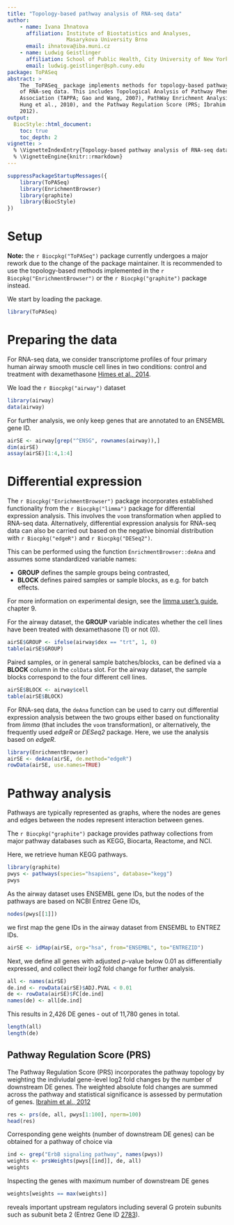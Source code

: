 ```yaml
---
title: "Topology-based pathway analysis of RNA-seq data"
author:
    - name: Ivana Ihnatova
      affiliation: Institute of Biostatistics and Analyses, 
                   Masarykova University Brno
      email: ihnatova@iba.muni.cz
    - name: Ludwig Geistlinger
      affiliation: School of Public Health, City University of New York
      email: ludwig.geistlinger@sph.cuny.edu
package: ToPASeq
abstract: > 
    The _ToPASeq_ package implements methods for topology-based pathway analysis
    of RNA-seq data. This includes Topological Analysis of Pathway Phenotype 
    Association (TAPPA; Gao and Wang, 2007), PathWay Enrichment Analysis (PWEA; 
    Hung et al., 2010), and the Pathway Regulation Score (PRS; Ibrahim et al., 
    2012).
output:
  BiocStyle::html_document:
    toc: true
    toc_depth: 2
vignette: >
  % \VignetteIndexEntry{Topology-based pathway analysis of RNA-seq data}
  % \VignetteEngine{knitr::rmarkdown}
---
```


```r
suppressPackageStartupMessages({ 
    library(ToPASeq)
    library(EnrichmentBrowser)
    library(graphite)
    library(BiocStyle)
})
```

# Setup

**Note:** the `r Biocpkg("ToPASeq")` package currently undergoes a major rework due to 
the change of the package maintainer. It is recommended to use the topology-based methods 
implemented in the `r Biocpkg("EnrichmentBrowser")` or the `r Biocpkg("graphite")`
package instead.

We start by loading the package.

```r
library(ToPASeq)
```

# Preparing the data

For RNA-seq data, we consider transcriptome profiles of four primary human
airway smooth muscle cell lines in two conditions: control and treatment with
dexamethasone
[Himes et al., 2014](https://doi.org/10.1371/journal.pone.0099625).

We load the `r Biocpkg("airway")` dataset 

```r
library(airway)
data(airway)
```

For further analysis, we only keep genes that are annotated to an ENSEMBL gene ID. 
```r
airSE <- airway[grep("^ENSG", rownames(airway)),]
dim(airSE)
assay(airSE)[1:4,1:4]
```

# Differential expression

The `r Biocpkg("EnrichmentBrowser")` package incorporates established 
functionality from the `r Biocpkg("limma")` package for differential expression 
analysis.
This involves the `voom` transformation when applied to RNA-seq data.
Alternatively, differential expression analysis for RNA-seq data can also be
carried out based on the negative binomial distribution with `r Biocpkg("edgeR")`
and `r Biocpkg("DESeq2")`.

This can be performed using the function `EnrichmentBrowser::deAna`
and assumes some standardized variable names:

- **GROUP** defines the sample groups being contrasted,
- **BLOCK** defines paired samples or sample blocks, as e.g. for batch effects.

For more information on experimental design, see the
[limma user's guide](https://www.bioconductor.org/packages/devel/bioc/vignettes/limma/inst/doc/usersguide.pdf),
chapter 9.

For the airway dataset, the **GROUP** variable indicates whether the cell 
lines have been treated with dexamethasone (1) or not (0).

```r
airSE$GROUP <- ifelse(airway$dex == "trt", 1, 0)
table(airSE$GROUP)
```

Paired samples, or in general sample batches/blocks, can be defined via a
**BLOCK** column in the `colData` slot.
For the airway dataset, the sample blocks correspond to the four different cell
lines.

```r
airSE$BLOCK <- airway$cell
table(airSE$BLOCK)
```

For RNA-seq data, the `deAna` function can be used to carry out differential 
expression analysis between the two groups either based on functionality from
*limma* (that includes the `voom` transformation), or
alternatively, the frequently used *edgeR* or *DESeq2*
package. Here, we use the analysis based on *edgeR*.

```r
library(EnrichmentBrowser)
airSE <- deAna(airSE, de.method="edgeR")
rowData(airSE, use.names=TRUE)
```


# Pathway analysis

Pathways are typically represented as graphs, where the nodes are genes and edges 
between the nodes represent interaction between genes. 

The `r Biocpkg("graphite")` package provides pathway collections from major 
pathway databases such as KEGG, Biocarta, Reactome, and NCI.

Here, we retrieve human KEGG pathways.  

```r
library(graphite)
pwys <- pathways(species="hsapiens", database="kegg")
pwys
```

As the airway dataset uses ENSEMBL gene IDs, but the nodes of the pathways are 
based on NCBI Entrez Gene IDs,

```r
nodes(pwys[[1]])
```

we first map the gene IDs in the airway dataset from ENSEMBL to ENTREZ IDs. 

```r
airSE <- idMap(airSE, org="hsa", from="ENSEMBL", to="ENTREZID")
```

Next, we define all genes with adjusted _p_-value below 0.01 as differentially 
expressed, and collect their log2 fold change for further analysis.

```r
all <- names(airSE)
de.ind <- rowData(airSE)$ADJ.PVAL < 0.01
de <- rowData(airSE)$FC[de.ind]
names(de) <- all[de.ind]
```

This results in 2,426 DE genes - out of 11,780 genes in total. 

```r
length(all)
length(de)
```

## Pathway Regulation Score (PRS)

The Pathway Regulation Score (PRS) incorporates the pathway topology by weighting
the indiviudal gene-level log2 fold changes by the number of downstream DE genes. 
The weighted absolute fold changes are summed across the pathway and statistical 
significance is assessed by permutation of genes. 
[Ibrahim et al., 2012](https://doi.org/10.1089/cmb.2011.0182)   
    

```r
res <- prs(de, all, pwys[1:100], nperm=100)
head(res)
```

Corresponding gene weights (number of downstream DE genes) can be obtained for a
pathway of choice via
```r
ind <- grep("ErbB signaling pathway", names(pwys))
weights <- prsWeights(pwys[[ind]], de, all)
weights
```

Inspecting the genes with maximum number of downstream DE genes
```r
weights[weights == max(weights)]
```
reveals important upstream regulators including several G protein subunits 
such as subunit beta 2 (Entrez Gene ID 
[2783](https://www.ncbi.nlm.nih.gov/gene/?term=2783)).
